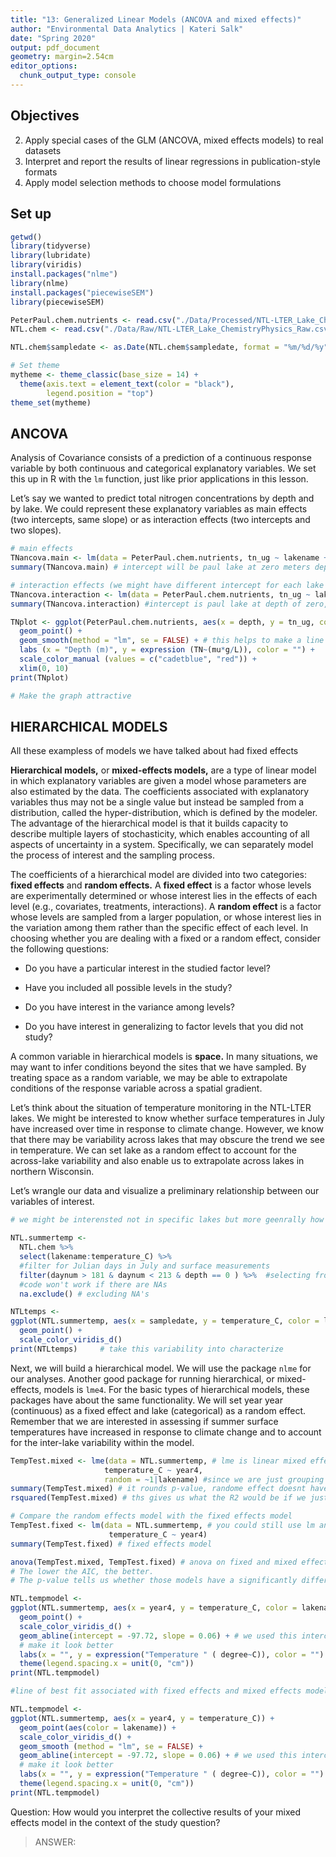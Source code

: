 ```yaml
---
title: "13: Generalized Linear Models (ANCOVA and mixed effects)"
author: "Environmental Data Analytics | Kateri Salk"
date: "Spring 2020"
output: pdf_document
geometry: margin=2.54cm
editor_options: 
  chunk_output_type: console
---
```


## Objectives
2. Apply special cases of the GLM (ANCOVA, mixed effects models) to real datasets
3. Interpret and report the results of linear regressions in publication-style formats
3. Apply model selection methods to choose model formulations

## Set up
```r
getwd()
library(tidyverse)
library(lubridate)
library(viridis)
install.packages("nlme")
library(nlme)
install.packages("piecewiseSEM")
library(piecewiseSEM)

PeterPaul.chem.nutrients <- read.csv("./Data/Processed/NTL-LTER_Lake_Chemistry_Nutrients_PeterPaul_Processed.csv")
NTL.chem <- read.csv("./Data/Raw/NTL-LTER_Lake_ChemistryPhysics_Raw.csv")

NTL.chem$sampledate <- as.Date(NTL.chem$sampledate, format = "%m/%d/%y")

# Set theme
mytheme <- theme_classic(base_size = 14) +
  theme(axis.text = element_text(color = "black"), 
        legend.position = "top")
theme_set(mytheme)
```

## ANCOVA
Analysis of Covariance consists of a prediction of a continuous response variable by both continuous and categorical explanatory variables. We set this up in R with the `lm` function, just like prior applications in this lesson. 

Let's say we wanted to predict total nitrogen concentrations by depth and by lake. We could represent these explanatory variables as main effects (two intercepts, same slope) or as interaction effects (two intercepts and two slopes). 

```r
# main effects
TNancova.main <- lm(data = PeterPaul.chem.nutrients, tn_ug ~ lakename + depth)
summary(TNancova.main) # intercept will be paul lake at zero meters depth, it will have tn concentration of 284, peter lake is 66 more than paul lake and significantly higher. At each 1 ubnit increase in depth, TN increase by 68

# interaction effects (we might have different intercept for each lake but we might also have diffrent beta for each lake)
TNancova.interaction <- lm(data = PeterPaul.chem.nutrients, tn_ug ~ lakename * depth)
summary(TNancova.interaction) #intercept is paul lake at depth of zero, if the lake is paul lake each increase in depth will be an increase in 90 tn, and peterlake at that depth would be -35 of what paul lake was. We have explained 42 percent of the variation by our interaction effect

TNplot <- ggplot(PeterPaul.chem.nutrients, aes(x = depth, y = tn_ug, color = lakename)) + 
  geom_point() + 
  geom_smooth(method = "lm", se = FALSE) + # this helps to make a line
  labs (x = "Depth (m)", y = expression (TN~(mu*g/L)), color = "") +
  scale_color_manual (values = c("cadetblue", "red")) +
  xlim(0, 10)
print(TNplot)

# Make the graph attractive
```

## HIERARCHICAL MODELS

All these exampless of models we have talked about had fixed effects

**Hierarchical models,** or **mixed-effects models,** are a type of linear model in which explanatory variables are given a model whose parameters are also estimated by the data. The coefficients associated with explanatory variables thus may not be a single value but instead be sampled from a distribution, called the hyper-distribution, which is defined by the modeler. The advantage of the hierarchical model is that it builds capacity to describe multiple layers of stochasticity, which enables accounting of all aspects of uncertainty in a system. Specifically, we can separately model the process of interest and the sampling process. 

The coefficients of a hierarchical model are divided into two categories: **fixed effects** and **random effects.** A **fixed effect** is a factor whose levels are experimentally determined or whose interest lies in the effects of each level (e.g., covariates, treatments, interactions). A **random effect** is a factor whose levels are sampled from a larger population, or whose interest lies in the variation among them rather than the specific effect of each level. In choosing whether you are dealing with a fixed or a random effect, consider the following questions: 

  + Do you have a particular interest in the studied factor level?

  + Have you included all possible levels in the study?
  
  + Do you have interest in the variance among levels?
  
  + Do you have interest in generalizing to factor levels that you did not study?
  
A common variable in hierarchical models is **space.** In many situations, we may want to infer conditions beyond the sites that we have sampled. By treating space as a random variable, we may be able to extrapolate conditions of the response variable across a spatial gradient. 

Let's think about the situation of temperature monitoring in the NTL-LTER lakes. We might be interested to know whether surface temperatures in July have increased over time in response to climate change. However, we know that there may be variability across lakes that may obscure the trend we see in temperature. We can set lake as a random effect to account for the across-lake variability and also enable us to extrapolate across lakes in northern Wisconsin.

Let's wrangle our data and visualize a preliminary relationship between our variables of interest.

```r
# we might be interensted not in specific lakes but more geenrally how lakes have 

NTL.summertemp <- 
  NTL.chem %>%
  select(lakename:temperature_C) %>%
  #filter for Julian days in July and surface measurements
  filter(daynum > 181 & daynum < 213 & depth == 0 ) %>%  #selecting from month of July
  #code won't work if there are NAs
  na.exclude() # excluding NA's 

NTLtemps <-
ggplot(NTL.summertemp, aes(x = sampledate, y = temperature_C, color = lakename)) +
  geom_point() +
  scale_color_viridis_d()
print(NTLtemps)     # take this variability into characterize
```

Next, we will build a hierarchical model. We will use the package `nlme` for our analyses. Another good package for running hierarchical, or mixed-effects, models is `lme4`. For the basic types of hierarchical models, these packages have about the same functionality. We will set year year (continuous) as a fixed effect and lake (categorical) as a random effect. Remember that we are interested in assessing if summer surface temperatures have increased in response to climate change and to account for the inter-lake variability within the model.


```r
TempTest.mixed <- lme(data = NTL.summertemp, # lme is linear mixed effects, we wanna know hoe temperature varies by year, so year as our fixed effect
                     temperature_C ~ year4, 
                     random = ~1|lakename) #since we are just grouping by lakename we used 1 (random fact of our model). We might be interested in knowing what exactly the values for year that is why it is a fixed value, random effect typically shd be category
summary(TempTest.mixed) # it rounds p-value, randome effect doesnt have p-value  because we are nt interested in measured effect of random effect. We are just interested in incoporating it in our model, each year the temperature of lake is increased by 0.06 degree
rsquared(TempTest.mixed) # ths gives us what the R2 would be if we just had fixed effect and then with random effect  (conditional is for random effect, marginal is for fixed effect), 

# Compare the random effects model with the fixed effects model
TempTest.fixed <- lm(data = NTL.summertemp, # you could still use lm and still do ANOVA.,change lm to gls but lm doesnt give same R2 as it gave in above Rsquared fucntions  for  marginal (fixed)
                      temperature_C ~ year4)
summary(TempTest.fixed) # fixed effects model

anova(TempTest.mixed, TempTest.fixed) # anova on fixed and mixed effects model to see if there are significant differences between the model, it also gives p-value, which means it is different
# The lower the AIC, the better.
# The p-value tells us whether those models have a significantly different fit

NTL.tempmodel <-
ggplot(NTL.summertemp, aes(x = year4, y = temperature_C, color = lakename)) +
  geom_point() +
  scale_color_viridis_d() +
  geom_abline(intercept = -97.72, slope = 0.06) + # we used this intercet and sloope from mixed effects model
  # make it look better
  labs(x = "", y = expression("Temperature " ( degree~C)), color = "") +
  theme(legend.spacing.x = unit(0, "cm"))
print(NTL.tempmodel)

#line of best fit associated with fixed effects and mixed effects model (comparison)

NTL.tempmodel <-
ggplot(NTL.summertemp, aes(x = year4, y = temperature_C)) +
  geom_point(aes(color = lakename)) +
  scale_color_viridis_d() +
  geom_smooth (method = "lm", se = FALSE) + 
  geom_abline(intercept = -97.72, slope = 0.06) + # we used this intercet and sloope from mixed effects model
  # make it look better
  labs(x = "", y = expression("Temperature " ( degree~C)), color = "") +
  theme(legend.spacing.x = unit(0, "cm"))
print(NTL.tempmodel)

```

Question: How would you interpret the collective results of your mixed effects model in the context of the study question?

> ANSWER: 
